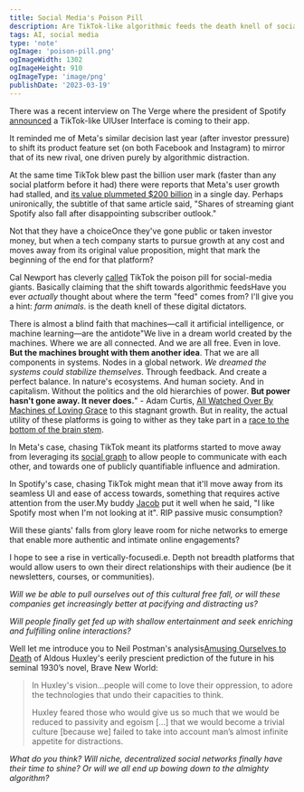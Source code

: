 ```yaml
---
title: Social Media's Poison Pill
description: Are TikTok-like algorithmic feeds the death knell of social media giants? If so, what will emerge from their ruins?
tags: AI, social media
type: 'note'
ogImage: 'poison-pill.png'
ogImageWidth: 1302
ogImageHeight: 910
ogImageType: 'image/png'
publishDate: '2023-03-19'
---
```


<MainColumn image='/images/poison-pill.png' height={910} width ={1302} caption="TikTok Poison Pill" />

There was a recent interview on The Verge where the president of Spotify [announced](https://www.theverge.com/23638082/spotify-redesign-gustav-soderstrom-tiktok-stream-podcasts-music-discovery) a TikTok-like UI<SideNote id='ui'>User Interface</SideNote> is coming to their app.

It reminded me of Meta's similar decision last year (after investor pressure) to shift its product feature set (on both Facebook and Instagram) to mirror that of its new rival, one driven purely by algorithmic distraction.

At the same time TikTok blew past the billion user mark (faster than any social platform before it had) there were reports that Meta's user growth had stalled, and [its value plummeted $200 billion](https://www.wsj.com/articles/facebook-owner-metas-stock-price-plunges-premarket-jolting-tech-investors-11643887542?mod=article_relatedinline) in a single day. Perhaps unironically, the subtitle of that same article said, "Shares of streaming giant Spotify also fall after disappointing subscriber outlook."

Not that they have a choice<SideNote id='choice'>Once they've gone public or taken investor money</SideNote>, but when a tech company starts to pursue growth at any cost and moves away from its original value proposition, might that mark the beginning of the end for that platform?

Cal Newport has cleverly [called](https://www.calnewport.com/blog/2022/08/01/tiktoks-poison-pill/) TikTok the poison pill for social-media giants. Basically claiming that the shift towards algorithmic feeds<SideNote id='feed'>Have you ever _actually_ thought about where the term "feed" comes from? I'll give you a hint: _farm animals_.</SideNote> is the death knell of these digital dictators.

There is almost a blind faith that machines—call it artificial intelligence, or machine learning—are the antidote<SideNote id='lovinggrace'>"We live in a dream world created by the machines. Where we are all connected. And we are all free. Even in love. **But the machines brought with them another idea**. That we are all components in systems. Nodes in a global network. *We dreamed the systems could stabilize themselves*. Through feedback. And create a perfect balance. In nature's ecosystems. And human society. And in capitalism. Without the politics and the old hierarchies of power. **But power hasn't gone away. It never does.**" - Adam Curtis, [All Watched Over By Machines of Loving Grace](https://youtu.be/YgADKpMStts)</SideNote> to this stagnant growth. But in reality, the actual utility of these platforms is going to wither as they take part in a [race to the bottom of the brain stem](https://twitter.com/tristanharris/status/1126697265152708609?lang=en).

In Meta's case, chasing TikTok meant its platforms started to move away from leveraging its [social graph](https://en.wikipedia.org/wiki/Social_graph) to allow people to communicate with each other, and towards one of publicly quantifiable influence and admiration.

In Spotify's case, chasing TikTok might mean that it'll move away from its seamless UI and ease of access towards, something that requires active attention from the user.<SideNote id='jacob'>My buddy [Jacob](https://jcbl.ws/) put it well when he said, "I like Spotify most when I'm not looking at it". RIP passive music consumption?</SideNote>

Will these giants' falls from glory leave room for niche networks to emerge that enable more authentic and intimate online engagements?

I hope to see a rise in vertically-focused<SideNote id='dnb'>i.e. Depth not breadth</SideNote> platforms that would allow users to own their direct relationships with their audience (be it newsletters, courses, or communities).

_Will we be able to pull ourselves out of this cultural free fall, or will these companies get increasingly better at pacifying and distracting us?_

_Will people finally get fed up with shallow entertainment and seek enriching and fulfilling online interactions?_

Well let me introduce you to Neil Postman's analysis<SideNote id='postman'>[Amusing Ourselves to Death](https://www.goodreads.com/book/show/74034.Amusing_Ourselves_to_Death)</SideNote> of Aldous Huxley's eerily prescient prediction of the future in his seminal 1930’s novel, Brave New World:
> In Huxley's vision...people will come to love their oppression, to adore the technologies that undo their capacities to think.
>
> Huxley feared those who would give us so much that we would be reduced to passivity and egoism [...] that we would become a trivial culture [because we] failed to take into account man’s almost infinite appetite for distractions.

_What do you think? Will niche, decentralized social networks finally have their time to shine? Or will we all end up bowing down to the almighty algorithm?_
